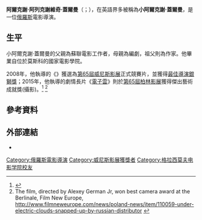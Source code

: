 {{Infobox person
| name  = 阿爾克謝·阿列克謝維奇·蓋爾曼<br/>Алексей Алексеевич Герман
| image = Alexey Gehrman Jr in Moscow 06-2015.jpg
| imagesize = 
| caption = 
| birth_date = {{birth date and age|1976|9|4|df=yes}}
| birth_place = [[俄羅斯|俄羅斯]][[莫斯科|莫斯科]]
| nationality = {{RUS}}
| years_active = 
| occupation = 電影導演
| spouse = 
}}
'''阿爾克謝·阿列克謝維奇·蓋爾曼'''（{{lang-ru|Алексей Алексеевич Герман}}；{{bd|1976年|9月4日|||}}），在英語界多被稱為'''小阿爾克謝·蓋爾曼'''，是一位[[俄羅斯|俄羅斯]]電影導演。

== 生平 ==
小阿爾克謝·蓋爾曼的父親為蘇聯電影工作者{{link-en|阿爾克謝·尤里耶維奇·蓋爾曼|Aleksei Yuryevich German}}，母親為編劇，祖父則為作家{{link-en|尤里·帕夫洛維奇·蓋爾曼|Yuri German}}。他畢業自位於莫斯科的國家電影學院。

2008年，他執導的《{{link-ru|紙士兵|Бумажный солдат}}》獲選為[[第65屆威尼斯影展|第65屆威尼斯影展]]正式競賽片，並獲得[[銀獅獎_(電影)|最佳導演銀獅獎]]；2015年，他執導的劇情長片《[[電子雲|電子雲]]》則於[[第65屆柏林影展|第65屆柏林影展]]獲得傑出藝術成就獎(攝影)。<ref name="Berlin">{{cite web |url=http://www.berlinale.de/en/presse/pressemitteilungen/wettbewerb/wettbewerb-presse-detail_25493.html |title=Berlinale 2015: Malick, Dresen, Greenaway and German in Competition |accessdate=8 February 2015 |work=berlinale.de |deadurl=yes |archiveurl=https://web.archive.org/web/20150124123857/http://www.berlinale.de/en/presse/pressemitteilungen/wettbewerb/wettbewerb-presse-detail_25493.html |archivedate=2015年1月24日 |df= }}</ref> <ref>The film, directed by Alexey German Jr, won best camera award at the Berlinale, Film New Europe, http://www.filmneweurope.com/news/poland-news/item/110059-under-electric-clouds-snapped-up-by-russian-distributor {{Wayback|url=http://www.filmneweurope.com/news/poland-news/item/110059-under-electric-clouds-snapped-up-by-russian-distributor |date=20200809203345 }}</ref>

==參考資料==
{{reflist}}

==外部連結==
*{{imdb|1531700}}
{{威尼斯影展最佳導演銀獅獎}}
{{Authority control}}
{{DEFAULTSORT:German, Aleksei Alekseivich}}

[[Category:俄羅斯電影導演|Category:俄羅斯電影導演]]
[[Category:威尼斯影展獲獎者|Category:威尼斯影展獲獎者]]
[[Category:格拉西莫夫电影学院校友|Category:格拉西莫夫电影学院校友]]